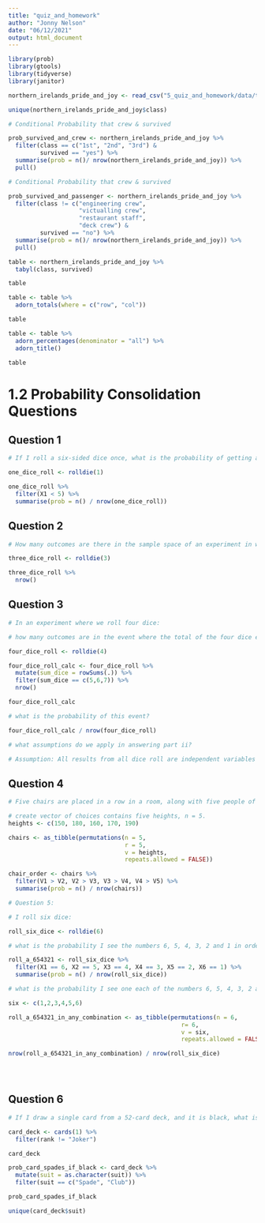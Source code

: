 ```yaml
---
title: "quiz_and_homework"
author: "Jonny Nelson"
date: "06/12/2021"
output: html_document
---
```


```r
library(prob)
library(gtools)
library(tidyverse)
library(janitor)

northern_irelands_pride_and_joy <- read_csv("5_quiz_and_homework/data/titanic.csv")

unique(northern_irelands_pride_and_joy$class)
```


```r

# Conditional Probability that crew & survived

prob_survived_and_crew <- northern_irelands_pride_and_joy %>%
  filter(class == c("1st", "2nd", "3rd") & 
         survived == "yes") %>%
  summarise(prob = n()/ nrow(northern_irelands_pride_and_joy)) %>%
  pull()

```

```r

# Conditional Probability that crew & survived

prob_survived_and_passenger <- northern_irelands_pride_and_joy %>%
  filter(class != c("engineering crew",
                    "victualling crew",
                    "restaurant staff",
                    "deck crew") & 
         survived == "no") %>%
  summarise(prob = n()/ nrow(northern_irelands_pride_and_joy)) %>%
  pull()

```


```r
table <- northern_irelands_pride_and_joy %>%
  tabyl(class, survived)

table
```

```r
table <- table %>%
  adorn_totals(where = c("row", "col"))

table
```

```r
table <- table %>%
  adorn_percentages(denominator = "all") %>%
  adorn_title()

table
```

# 1.2 Probability Consolidation Questions

## Question 1

```r
# If I roll a six-sided dice once, what is the probability of getting a number less than 5?

one_dice_roll <- rolldie(1)

one_dice_roll %>%
  filter(X1 < 5) %>%
  summarise(prob = n() / nrow(one_dice_roll))
```
## Question 2

```r
# How many outcomes are there in the sample space of an experiment in which we toss three dice?

three_dice_roll <- rolldie(3) 

three_dice_roll %>%
  nrow()
```

## Question 3 

```r
# In an experiment where we roll four dice:

# how many outcomes are in the event where the total of the four dice equals 5, 6 or 7)?

four_dice_roll <- rolldie(4)

four_dice_roll_calc <- four_dice_roll %>%
  mutate(sum_dice = rowSums(.)) %>%
  filter(sum_dice == c(5,6,7)) %>%
  nrow()

four_dice_roll_calc
```

```r
# what is the probability of this event?

four_dice_roll_calc / nrow(four_dice_roll)
```
```r
# what assumptions do we apply in answering part ii?

# Assumption: All results from all dice roll are independent variables 
```

## Question 4 

```r
# Five chairs are placed in a row in a room, along with five people of differing height. The people sit down randomly on the chairs. What is the probability that they sit in order of decreasing height, left to right?

# create vector of choices contains five heights, n = 5. 
heights <- c(150, 180, 160, 170, 190)

chairs <- as_tibble(permutations(n = 5,
                                 r = 5,
                                 v = heights,
                                 repeats.allowed = FALSE))

chair_order <- chairs %>%
  filter(V1 > V2, V2 > V3, V3 > V4, V4 > V5) %>%
  summarise(prob = n() / nrow(chairs))


```

```r
# Question 5:

# I roll six dice:

roll_six_dice <- rolldie(6)

# what is the probability I see the numbers 6, 5, 4, 3, 2 and 1 in order on the dice, left to right?

roll_a_654321 <- roll_six_dice %>%
  filter(X1 == 6, X2 == 5, X3 == 4, X4 == 3, X5 == 2, X6 == 1) %>%
  summarise(prob = n() / nrow(roll_six_dice))

# what is the probability I see one each of the numbers 6, 5, 4, 3, 2 and 1 on the dice regardless of order?

six <- c(1,2,3,4,5,6)

roll_a_654321_in_any_combination <- as_tibble(permutations(n = 6,
                                                 r= 6,
                                                 v = six,
                                                 repeats.allowed = FALSE))

nrow(roll_a_654321_in_any_combination) / nrow(roll_six_dice)


  
```

## Question 6

```r
# If I draw a single card from a 52-card deck, and it is black, what is the probability that its suit is spades?

card_deck <- cards(1) %>%
  filter(rank != "Joker") 

card_deck

prob_card_spades_if_black <- card_deck %>%
  mutate(suit = as.character(suit)) %>%
  filter(suit == c("Spade", "Club"))

prob_card_spades_if_black

unique(card_deck$suit)
```

